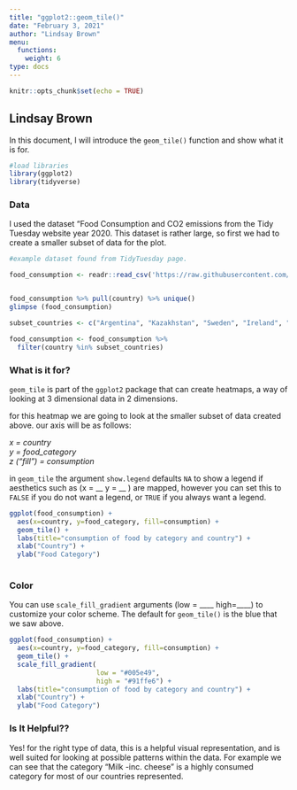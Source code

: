 ```yaml
---
title: "ggplot2::geom_tile()"
date: "February 3, 2021"  
author: "Lindsay Brown"  
menu:
  functions:
    weight: 6
type: docs
---
```


```r
knitr::opts_chunk$set(echo = TRUE)
```

## Lindsay Brown 

In this document, I will introduce the `geom_tile()` function and show what it is for.
  
  

```r
#load libraries 
library(ggplot2)
library(tidyverse)
```


### Data 

I used the dataset "Food Consumption and CO2 emissions from the Tidy Tuesday website year 2020. This dataset is rather large, so first we had to create a smaller subset of data for the plot.  


```r
#example dataset found from TidyTuesday page. 

food_consumption <- readr::read_csv('https://raw.githubusercontent.com/rfordatascience/tidytuesday/master/data/2020/2020-02-18/food_consumption.csv')


food_consumption %>% pull(country) %>% unique()
glimpse (food_consumption)

```



```r

subset_countries <- c("Argentina", "Kazakhstan", "Sweden", "Ireland", "Venezuela", "Egypt", "Indonesia")

food_consumption <- food_consumption %>%
  filter(country %in% subset_countries)


```


### What is it for? 

`geom_tile` is part of the `ggplot2` package that can create heatmaps, a way of looking at 3 dimensional data in 2 dimensions. 

for this heatmap we are going to look at the smaller subset of data created above. our axis will be as follows:  

*x = country*  
*y = food_category*  
*z ("fill") = consumption* 

in `geom_tile` the argument `show.legend` defaults `NA` to show a legend if aesthetics such as (x = __ y = __ ) are mapped, however you can set this to `FALSE` if you do not want a legend, or `TRUE` if you always want a legend.  


```r

ggplot(food_consumption) +
  aes(x=country, y=food_category, fill=consumption) +
  geom_tile() +
  labs(title="consumption of food by category and country") +
  xlab("Country") +
  ylab("Food Category")
  

```



### Color  

You can use `scale_fill_gradient` arguments (low = ____ high=____) to customize your color scheme. The default for  `geom_tile()` is the blue that we saw above.  


```r

ggplot(food_consumption) +
  aes(x=country, y=food_category, fill=consumption) +
  geom_tile() +
  scale_fill_gradient(
                      low = "#005e49",
                      high = "#91ffe6") +
  labs(title="consumption of food by category and country") +
  xlab("Country") +
  ylab("Food Category")

```




### Is It Helpful??  

Yes! for the right type of data, this is a helpful visual representation, and is well suited for looking at possible patterns within the data. For example we can see that the category "Milk -inc. cheese" is a highly consumed category for most of our countries represented.   




